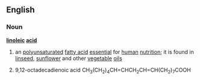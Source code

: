 ==English==
===Noun===
{{wikipedia}}
'''[[linoleic]] [[acid]]'''
# an [[polyunsaturated]] [[fatty acid]] [[essential]] for [[human]] [[nutrition]]; it is found in [[linseed]], [[sunflower]] and other [[vegetable]] [[oil]]s
#{{chemistry}} 9,12-octadecadienoic acid CH<sub>3</sub>(CH<sub>2</sub>)<sub>4</sub>CH=CHCH<sub>2</sub>CH=CH(CH<sub>2</sub>)<sub>7</sub>COOH